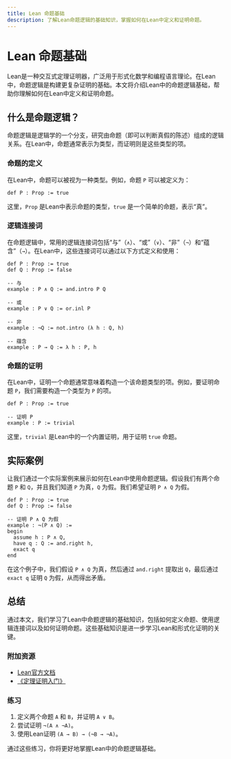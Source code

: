 ```yaml
---
title: Lean 命题基础
description: 了解Lean命题逻辑的基础知识，掌握如何在Lean中定义和证明命题。
---
```


# Lean 命题基础

Lean是一种交互式定理证明器，广泛用于形式化数学和编程语言理论。在Lean中，命题逻辑是构建更复杂证明的基础。本文将介绍Lean中的命题逻辑基础，帮助你理解如何在Lean中定义和证明命题。

## 什么是命题逻辑？

命题逻辑是逻辑学的一个分支，研究由命题（即可以判断真假的陈述）组成的逻辑关系。在Lean中，命题通常表示为类型，而证明则是这些类型的项。

### 命题的定义

在Lean中，命题可以被视为一种类型。例如，命题 `P` 可以被定义为：

```lean
def P : Prop := true
```

这里，`Prop` 是Lean中表示命题的类型，`true` 是一个简单的命题，表示“真”。

### 逻辑连接词

在命题逻辑中，常用的逻辑连接词包括“与”（`∧`）、“或”（`∨`）、“非”（`¬`）和“蕴含”（`→`）。在Lean中，这些连接词可以通过以下方式定义和使用：

```lean
def P : Prop := true
def Q : Prop := false

-- 与
example : P ∧ Q := and.intro P Q

-- 或
example : P ∨ Q := or.inl P

-- 非
example : ¬Q := not.intro (λ h : Q, h)

-- 蕴含
example : P → Q := λ h : P, h
```

### 命题的证明

在Lean中，证明一个命题通常意味着构造一个该命题类型的项。例如，要证明命题 `P`，我们需要构造一个类型为 `P` 的项。

```lean
def P : Prop := true

-- 证明 P
example : P := trivial
```

这里，`trivial` 是Lean中的一个内置证明，用于证明 `true` 命题。

## 实际案例

让我们通过一个实际案例来展示如何在Lean中使用命题逻辑。假设我们有两个命题 `P` 和 `Q`，并且我们知道 `P` 为真，`Q` 为假。我们希望证明 `P ∧ Q` 为假。

```lean
def P : Prop := true
def Q : Prop := false

-- 证明 P ∧ Q 为假
example : ¬(P ∧ Q) :=
begin
  assume h : P ∧ Q,
  have q : Q := and.right h,
  exact q
end
```

在这个例子中，我们假设 `P ∧ Q` 为真，然后通过 `and.right` 提取出 `Q`，最后通过 `exact q` 证明 `Q` 为假，从而得出矛盾。

## 总结

通过本文，我们学习了Lean中命题逻辑的基础知识，包括如何定义命题、使用逻辑连接词以及如何证明命题。这些基础知识是进一步学习Lean和形式化证明的关键。

### 附加资源

- [Lean官方文档](https://leanprover.github.io/documentation/)
- [《定理证明入门》](https://leanprover.github.io/theorem_proving_in_lean/)

### 练习

1. 定义两个命题 `A` 和 `B`，并证明 `A ∨ B`。
2. 尝试证明 `¬(A ∧ ¬A)`。
3. 使用Lean证明 `(A → B) → (¬B → ¬A)`。

通过这些练习，你将更好地掌握Lean中的命题逻辑基础。